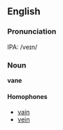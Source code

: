 ==English==
===Pronunciation===
IPA: /veɪn/

===Noun===
'''vane'''

====Homophones====
*[[vain]]
*[[vein]]